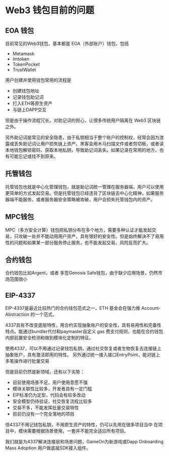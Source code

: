 # Web3 钱包目前的问题

## EOA 钱包

目前常见的Web3钱包，基本都是 EOA（外部账户）钱包，包括
- Metamask
- Imtoken
- TokenPocket
- TrustWallet

用户创建并使用钱包常用的流程是
- 创建钱包地址
- 记录钱包助记词
- 打入ETH等原生资产
- 与链上DAPP交互

但是由于操作流程冗长，对助记词的担心，让很多传统用户隔离在 Web3 区块链之外。

另外助记词是常见的安全隐患，由于私钥相当于整个账户的控制权，经常会因为泄露或丢失助记词让用户损失链上资产。黑客会用木马扫描文件或者剪切板，或者读本地钱包解锁密码，获取本地私钥，导致助记词丢失。如果记录在常用的地方，也有可能忘记或找不到原来。

## 托管钱包

托管钱包也就是中心化管理钱包，就是助记词统一管理在服务器端，用户可以使用更简单的方式发起交易。但是托管钱包已经违背了区块链去中心化精神，如果服务器端不能服务，或者服务器安全策略被攻破，用户会损失托管钱包内的资产。

## MPC钱包

 MPC（多方安全计算）钱包把私钥分布在多个地方，需要多种认证才能发起交易，只攻破一处并不能动用用户资产，具有很好的安全性。但是始终解决不了易用性的问题和如果某一部分服务停止服务，也不能发起交易，风险反而扩大。

 ## 合约钱包

 合约钱包比如Argent，或者 多签Genosis Safe钱包，由于缺少应用场景，仍然市场范围很小

 ## EIP-4337

 EIP-4337是最近比较热门的合约钱包范式之一，ETH 基金会在强力推 Account-Abstraction 的一个范式。

 4337具有不改变底层特性，用合约实现抽象账户的安全性，具有易用性和完备性特点。能通过bundler代付和paymaster自定义 gas 费支付规则，也能在合约钱包内部前置安全检测和做到模块化定制的特征。

 使用4337，可以不用通过记录钱包私钥，通过社交恢复或者生物恢复去连接链上抽象账户，具有激活即用的特性。
 另外通过统一接入接口EntryPoint，能对链上多笔操作进行批量交易

 但是目前仍然是新领域，还有以下劣势：

 - 目前使用场景不足，用户使用意愿不强
 - 模块关联性比较多，开发者具有一定门槛
 - EIP标准仍为定型，代码会有较多改动
 - 安全模型仍待验证，社交恢复流程比较多
 - 交易不多，不能发挥批量交易特性
 - 目前仍没有一个完全落地的项目
 
 但4337不用记钱包私钥，不用原生资产的特性，仍可以先用在很多项目当中
 在项目中，模块需要根据场景使用，一套并不能完全适应所有项目。

 我们就是为4337解决连接层和场景问题，GameOn为新游戏或Dapp Onboarding Mass Adoption 用户做底层SDK接入组件。
